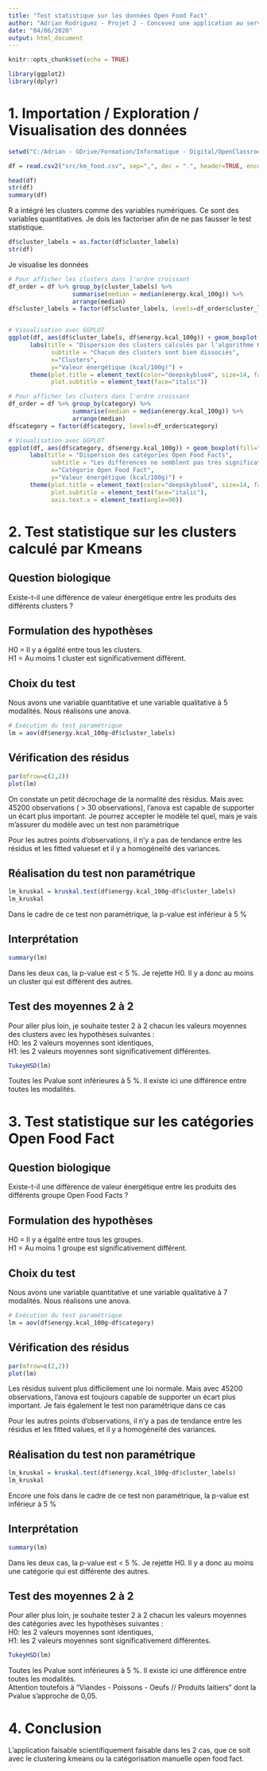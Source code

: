 ```yaml
---
title: "Test statistique sur les données Open Food Fact"
author: "Adrian Rodriguez - Projet 2 - Concevez une application au service de la santé publique"
date: "04/06/2020"
output: html_document
---
```


```r
knitr::opts_chunk$set(echo = TRUE)
```

```r
library(ggplot2)
library(dplyr)
```

# 1. Importation / Exploration / Visualisation des données
```r
setwd("C:/Adrian - GDrive/Formation/Informatique - Digital/OpenClassroom/Parcours/Ingénieur ML/2 - Concevez une application au service de la santé publique - 70 heures/dev")
```

```r
df = read.csv2("src/km_food.csv", sep=",", dec = ".", header=TRUE, encoding = "UTF-8")
```

```r
head(df)
str(df)
summary(df)
```

R a intégré les clusters comme des variables numériques. Ce sont des variables quantitatives. Je dois les factoriser afin de ne pas fausser le test statistique.

```r
df$cluster_labels = as.factor(df$cluster_labels)
str(df)
```

Je visualise les données

```r
# Pour afficher les clusters dans l'ordre croissant
df_order = df %>% group_by(cluster_labels) %>% 
                  summarise(median = median(energy.kcal_100g)) %>%
                  arrange(median)
df$cluster_labels = factor(df$cluster_labels, levels=df_order$cluster_labels)


# Visualisation avec GGPLOT
ggplot(df, aes(df$cluster_labels, df$energy.kcal_100g)) + geom_boxplot(fill="deepskyblue3") +
      labs(title = "Dispersion des clusters calculés par l'algorithme Kmeans", 
            subtitle = "Chacun des clusters sont bien dissociés",  
            x="Clusters", 
            y="Valeur énergétique (kcal/100g)") +
      theme(plot.title = element_text(color="deepskyblue4", size=14, face="bold"),
            plot.subtitle = element_text(face="italic"))
```


```r
# Pour afficher les clusters dans l'ordre croissant
df_order = df %>% group_by(category) %>% 
                  summarise(median = median(energy.kcal_100g)) %>%
                  arrange(median)
df$category = factor(df$category, levels=df_order$category)

# Visualisation avec GGPLOT
ggplot(df, aes(df$category, df$energy.kcal_100g)) + geom_boxplot(fill="deepskyblue3") +
      labs(title = "Dispersion des catégories Open Food Facts", 
            subtitle = "Les différences ne semblent pas très significatives",  
            x="Catégorie Open Food Fact", 
            y="Valeur énergétique (kcal/100g)") +
      theme(plot.title = element_text(color="deepskyblue4", size=14, face="bold"),
            plot.subtitle = element_text(face="italic"),
            axis.text.x = element_text(angle=90))
```


# 2. Test statistique sur les clusters calculé par Kmeans
## Question biologique
Existe-t-il une différence de valeur énergétique entre les produits des différents clusters ?

## Formulation des hypothèses

H0 = Il y a égalité entre tous les clusters.  
H1 = Au moins 1 cluster est significativement différent.

## Choix du test

Nous avons une variable quantitative et une variable qualitative à 5 modalités. Nous réalisons une anova.
```r
# Exécution du test paramétrique
lm = aov(df$energy.kcal_100g~df$cluster_labels)
```


## Vérification des résidus
```r
par(mfrow=c(2,2)) 
plot(lm)
```

On constate un petit décrochage de la normalité des résidus. Mais avec 45200 observations ( > 30 observations), l'anova est capable de supporter un écart plus important. Je pourrez accepter le modèle tel quel, mais je vais m'assurer du modèle avec un test non paramètrique

Pour les autres points d'observations, il n’y a pas de tendance entre les résidus et les fitted valueset et il y a homogéneïté des variances.  


## Réalisation du test non paramétrique

```r
lm_kruskal = kruskal.test(df$energy.kcal_100g~df$cluster_labels)
lm_kruskal
```
Dans le cadre de ce test non paramètrique, la p-value est inférieur à 5 %

## Interprétation
```r
summary(lm)
```

Dans les deux cas, la p-value est < 5 %. Je rejette H0. Il y a donc au moins un cluster qui est différent des autres.


## Test des moyennes 2 à 2
Pour aller plus loin, je souhaite tester 2 à 2 chacun les valeurs moyennes des clusters avec les hypothèses suivantes :   
H0: les 2 valeurs moyennes sont identiques,  
H1: les 2 valeurs moyennes sont significativement différentes.  


```r
TukeyHSD(lm)
```

Toutes les Pvalue sont inférieures à 5 %. Il existe ici une différence entre toutes les modalités.


# 3. Test statistique sur les catégories Open Food Fact
## Question biologique
Existe-t-il une différence de valeur énergétique entre les produits des différents groupe Open Food Facts ?

## Formulation des hypothèses

H0 = Il y a égalité entre tous les groupes.  
H1 = Au moins 1 groupe est significativement différent.

## Choix du test

Nous avons une variable quantitative et une variable qualitative à 7 modalités. Nous réalisons une anova.
```r
# Exécution du test paramétrique
lm = aov(df$energy.kcal_100g~df$category)
```


## Vérification des résidus
```r
par(mfrow=c(2,2)) 
plot(lm)
```

Les résidus suivent plus difficilement une loi normale. Mais avec 45200 observations, l'anova est toujours capable de supporter un écart plus important. Je fais également le test non paramétrique dans ce cas

Pour les autres points d'observations, il n’y a pas de tendance entre les résidus et les fitted values, et il y a homogéneïté des variances.  


## Réalisation du test non paramétrique

```r
lm_kruskal = kruskal.test(df$energy.kcal_100g~df$cluster_labels)
lm_kruskal
```
Encore une fois dans le cadre de ce test non paramétrique, la p-value est inférieur à 5 %

## Interprétation
```r
summary(lm)
```

Dans les deux cas, la p-value est < 5 %. Je rejette H0. Il y a donc au moins une catégorie qui est différente des autres.


## Test des moyennes 2 à 2
Pour aller plus loin, je souhaite tester 2 à 2 chacun les valeurs moyennes des catégories avec les hypothèses suivantes :   
H0: les 2 valeurs moyennes sont identiques,  
H1: les 2 valeurs moyennes sont significativement différentes.  


```r
TukeyHSD(lm)
```

Toutes les Pvalue sont inférieures à 5 %. Il existe ici une différence entre toutes les modalités.   
Attention toutefois à "Viandes - Poissons - Oeufs // Produits laitiers" dont la Pvalue s'approche de 0,05.









# 4. Conclusion
L'application faisable scientifiquement faisable dans les 2 cas, que ce soit avec le clustering kmeans ou la catégorisation manuelle open food fact.